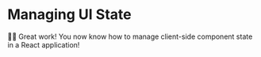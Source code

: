 # Managing UI State

👨‍💼 Great work! You now know how to manage client-side component state in a React
application!
